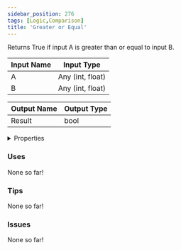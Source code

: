 ```yaml
---
sidebar_position: 276
tags: [Logic,Comparison]
title: 'Greater or Equal'
---
```


Returns True if input A is greater than or equal to input B.



<DocusaurusSvg />

| Input Name | Input Type |
|-----------|-----------|
| A | Any (int, float) |
| B | Any (int, float) |

| Output Name | Output Type |
|-----------|-----------|
| Result | bool |


<details>
  <summary>Properties</summary>
  <div>
    <div>
    <table>
      <thead>
        <tr>
          <th>Is beta required?</th>
          <th>No</th>
        </tr>
        <tr>
          <th>Is this chip a trolling risk?</th>
          <th>No</th>
        </tr>
        <tr>
          <th>Is this chip a role assignment risk?</th>
          <th>No</th>
        </tr>
        <tr>
          <th>Chip UUID</th>
          <th>a10e7788-f016-4390-a68e-87d93b47edb1</th>
        </tr>
        <tr>
          <th>Room availability</th>
          <th>Available everywhere</th>
        </tr>
      </thead>
    </table>
    </div>
  </div>
</details>

### Uses

None so far!

### Tips

None so far!

### Issues

None so far!